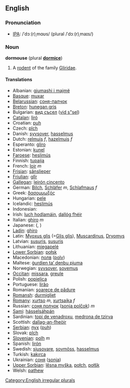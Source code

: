 ==English==
=== Pronunciation ===
*[[Wiktionary:Pronunciation_key|IPA]]: /ˈdɔː(r)ˌmɑʊs/ (plural /ˈdɔː(r)ˌmaɪs/)

=== Noun ===
'''dormouse''' (plural '''[[dormice]]''')

#A [[rodent]] of the family [[Gliridae]].

====Translations====
*Albanian: [[gjumashi i majmë]]
*[[Basque]]: [[muxar]]
*[[Belarussian]]: [[соня-палчок]]
*[[Breton]]: [[hunegan gris]]
*Bulgarian: [[вид съсел]] ([[vid s"sel]])
*[[Catalan]]: [[liró]]
*Croatian: [[puh]]
*Czech: [[plch]]
*Danish: [[syvsover]], [[hasselmus]]
*Dutch: [[relmuis]] ''f'', [[hazelmuis]] ''f''
*Esperanto: [[gliro]]
*Estonian: [[kunel]]
*[[Faroese]]: [[heslimús]]
*Finnish: [[tupaija]]
*French: [[loir]] ''m''
*[[Frisian]]: [[sânslieper]]
*[[Friulian]]: [[glîr]]
*[[Gallegan]]: [[leirón cincento]]
*German: [[Bilch]], [[Schläfer]] ''m'', [[Schlafmaus]] ''f''
*Greek: [[δασομυωξός]] '' ''
*Hungarian: [[pele]]
*Icelandic: [[heslimús]]
*Indonesian: [[]]
*Irish: [[luch hodlamáin]], [[dallóg fhéir]]
*Italian: [[ghiro]] ''m''
*Japanese: [[]] ([[]], )
*[[Ladin]]: [[ghiro]]
*Latin: [[Myoxus glis]] (=[[Glis glis]]), [[Muscardinus]], [[Dryomys]] '' ''
*Latvian: [[susuris]], [[susuris]]
*Lithuanian: [[miegapelė]]
*[[Lower Sorbian]]: [[połsk]]
*Macedonian: [[полв]] ([[polv]])
*Maltese: [[ġurdien ta’ denbu pjuma]]
*Norwegian: [[syvsover]], [[sovemus]]
*[[Occitan]]: [[missara]], [[greule]]
*Polish: [[popielica]] '' ''
*Portuguese: [[lirăo]]
*Romanian: [[şoarece de pădure]]
*[[Romansh]]: [[durmigliet]]
*[[Romany]]: [[xurtso]] ''m'', [[xurtsaika]] ''f''
*Russian: [[соня полчок]] ([[sonja polčok]]) ''m''
*[[Sami]]: [[hásselsáhpán]]
*Sardinian: [[topi de venadroxu]], [[medrona de tzirva]]
*Scottish: [[dallag-an-fheòir]]
*[[Serbian]]: [[пух]] ([[puh]])
*Slovak: [[plch]]
*[[Slovenian]]: [[polh]] ''m''
*Spanish: [[lirón]] '' ''
*Swedish: [[sjusovare]], [[sovmöss]], [[hasselmus]]
*Turkish: [[kakırca]]
*Ukrainian: [[соня]] ([[sonja]])
*[[Upper Sorbian]]: [[lěsna myška]], [[połch]], [[połšk]]
*Welsh: [[pathew]]

[[Category:English irregular plurals]]